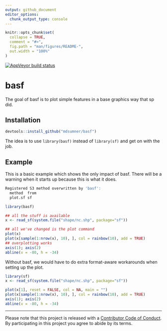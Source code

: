 ```yaml
---
output: github_document
editor_options: 
  chunk_output_type: console
---
```


<!-- README.md is generated from README.Rmd. Please edit that file -->

```r
knitr::opts_chunk$set(
  collapse = TRUE,
  comment = "#>",
  fig.path = "man/figures/README-",
  out.width = "100%"
)
```

[![AppVeyor build status](https://ci.appveyor.com/api/projects/status/github/mdsumner/basf?branch=master&svg=true)](https://ci.appveyor.com/project/mdsumner/basf)
  
# basf

The goal of basf is to plot simple features in a base graphics way that sp did. 

## Installation

```r
devtools::install_github("mdsumner/basf")
```

The idea is to use `library(basf)` instead of `library(sf)` and get on with the job. 


## Example

This is a basic example which shows the only impact of basf. There will
be a warning when it starts up because this is what it does. 

```R
Registered S3 method overwritten by 'basf':
  method  from
  plot.sf sf  
```


```r
library(basf)

## all the stuff is available
x <- read_sf(system.file("shape/nc.shp", package="sf"))

## all we've changed is the plot command
plot(x)
plot(x[sample(1:nrow(x), 10), ], col = rainbow(10), add = TRUE)
## overplotting works
axis(1); axis(2)
abline(v = -80, h = -34)
```

Without basf, we would have to do extra format-aware workarounds when setting
up the plot. 

```R
library(sf)
x <- read_sf(system.file("shape/nc.shp", package="sf"))

plot(x[1], reset = FALSE, col = NA, main = "")
plot(x[sample(1:nrow(x), 10), ], col = rainbow(10), add = TRUE)
axis(1); axis(2)
abline(v = -80, h = -34)
```

---

Please note that this project is released with a [Contributor Code of Conduct](https://github.com/mdsumner/basf/blob/master/CODE_OF_CONDUCT.md).
  By participating in this project you agree to abide by its terms.

